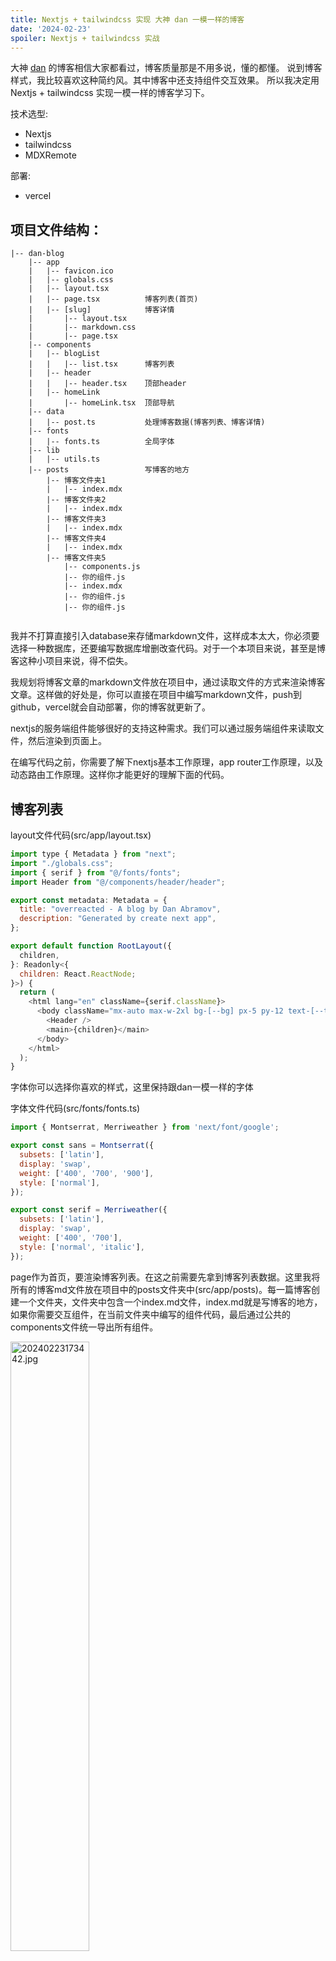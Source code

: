 ```yaml
---
title: Nextjs + tailwindcss 实现 大神 dan 一模一样的博客
date: '2024-02-23'
spoiler: Nextjs + tailwindcss 实战
---
```


大神 [dan](https://overreacted.io/) 的博客相信大家都看过，博客质量那是不用多说，懂的都懂。 说到博客样式，我比较喜欢这种简约风。其中博客中还支持组件交互效果。 所以我决定用 Nextjs + tailwindcss 实现一模一样的博客学习下。

技术选型:

- Nextjs
- tailwindcss
- MDXRemote

部署:

- vercel

## 项目文件结构：

```
|-- dan-blog
    |-- app
    |   |-- favicon.ico
    |   |-- globals.css
    |   |-- layout.tsx
    |   |-- page.tsx          博客列表(首页)
    |   |-- [slug]            博客详情
    |       |-- layout.tsx
    |       |-- markdown.css
    |       |-- page.tsx
    |-- components
    |   |-- blogList
    |   |   |-- list.tsx      博客列表
    |   |-- header
    |   |   |-- header.tsx    顶部header
    |   |-- homeLink
    |       |-- homeLink.tsx  顶部导航
    |-- data
    |   |-- post.ts           处理博客数据(博客列表、博客详情)
    |-- fonts
    |   |-- fonts.ts          全局字体
    |-- lib
    |   |-- utils.ts
    |-- posts                 写博客的地方
        |-- 博客文件夹1
        |   |-- index.mdx
        |-- 博客文件夹2
        |   |-- index.mdx
        |-- 博客文件夹3
        |   |-- index.mdx
        |-- 博客文件夹4
        |   |-- index.mdx
        |-- 博客文件夹5
            |-- components.js
            |-- 你的组件.js
            |-- index.mdx
            |-- 你的组件.js
            |-- 你的组件.js


```

我并不打算直接引入database来存储markdown文件，这样成本太大，你必须要选择一种数据库，还要编写数据库增删改查代码。对于一个本项目来说，甚至是博客这种小项目来说，得不偿失。

我规划将博客文章的markdown文件放在项目中，通过读取文件的方式来渲染博客文章。这样做的好处是，你可以直接在项目中编写markdown文件，push到github，vercel就会自动部署，你的博客就更新了。

nextjs的服务端组件能够很好的支持这种需求。我们可以通过服务端组件来读取文件，然后渲染到页面上。

在编写代码之前，你需要了解下nextjs基本工作原理，app router工作原理，以及动态路由工作原理。这样你才能更好的理解下面的代码。

## 博客列表

layout文件代码(src/app/layout.tsx)

```js
import type { Metadata } from "next";
import "./globals.css";
import { serif } from "@/fonts/fonts";
import Header from "@/components/header/header";

export const metadata: Metadata = {
  title: "overreacted - A blog by Dan Abramov",
  description: "Generated by create next app",
};

export default function RootLayout({
  children,
}: Readonly<{
  children: React.ReactNode;
}>) {
  return (
    <html lang="en" className={serif.className}>
      <body className="mx-auto max-w-2xl bg-[--bg] px-5 py-12 text-[--text]">
        <Header />
        <main>{children}</main>
      </body>
    </html>
  );
}

```

字体你可以选择你喜欢的样式，这里保持跟dan一模一样的字体

字体文件代码(src/fonts/fonts.ts)

```js
import { Montserrat, Merriweather } from 'next/font/google';

export const sans = Montserrat({
  subsets: ['latin'],
  display: 'swap',
  weight: ['400', '700', '900'],
  style: ['normal'],
});

export const serif = Merriweather({
  subsets: ['latin'],
  display: 'swap',
  weight: ['400', '700'],
  style: ['normal', 'italic'],
});
```

page作为首页，要渲染博客列表。在这之前需要先拿到博客列表数据。这里我将所有的博客md文件放在项目中的posts文件夹中(src/app/posts)。每一篇博客创建一个文件夹，文件夹中包含一个index.md文件，index.md就是写博客的地方，如果你需要交互组件，在当前文件夹中编写的组件代码，最后通过公共的components文件统一导出所有组件。

<img
  src="https://github.com/sunshineLixun/dan-blog/assets/15700015/376dce38-75b2-4517-b011-471c625d07e4"
  alt="20240223173442.jpg"
  width="50%"
/>

page文件代码(src/app/page.tsx)

```js
import BlogList from '@/components/blogList/list';

export default function Home() {
  return <BlogList />;
}
```

这里我将component单独抽离到app路径外，你可以更好的管理你的组件。app文件下的文件都是页面文件。这样划分，职责功能更加清晰。

BlogList组件(src/components/blogList/list.tsx)

```js
export default async function BlogList() {
  return <div className="relative -top-[10px] flex flex-col gap-8">...</div>;
}
```

接下来就需要获取博客列表数据，新建data文件夹(src/app/data/post.ts)，这里集中处理读取博客内容，获取到博客列表信息，和博客详情。可以理解为数据库操作。

读取全部文章数据：

```js
const rootDirectory = path.join(process.cwd(), 'src', 'posts');

export const getAllPostsMeta = async () => {
  // 获取到src/posts/下所有文件
  const dirs = fs
    .readdirSync(rootDirectory, { withFileTypes: true })
    .filter((entry) => entry.isDirectory())
    .map((entry) => entry.name);

  // 解析文章数据，拿到标题、日期、简介
  let datas = await Promise.all(
    dirs.map(async (dir) => {
      const { meta, content } = await getPostBySlug(dir);
      return { meta, content };
    })
  );

  // 文章日期排序，最新的在最前面
  datas.sort((a, b) => {
    return Date.parse(a.meta.date) < Date.parse(b.meta.date) ? 1 : -1;
  });
  return datas;
};
```

```js
export const getPostBySlug = async (dir: string) => {
  const filePath = path.join(rootDirectory, dir, "/index.mdx");

  const fileContent = fs.readFileSync(filePath, { encoding: "utf8" });

  // gray-matter库是一个解析markdown内容，可以拿到markdown文件的meta信息和content内容
  const { data } = matter(fileContent);

	// 如果文件名是中文，转成拼音
  const id = isChinese(dir)
    ? pinyin(dir, {
        toneType: "none",
        separator: "-",
      })
    : dir;

  return {
    meta: { ...data, slug: dir, id },
    content: fileContent,
  } as PostDetail;
};
```

补全BlogList组件逻辑

```js
export default async function BlogList() {
  const posts = await getAllPostsMeta();

  return (
    <div className="relative -top-[10px] flex flex-col gap-8">
      {posts.map((item) => {
        return (
          <Link
            className="block scale-100 py-4 hover:scale-[1.005] active:scale-100"
            key={item.meta.id}
            href={'/' + item.meta.slug + '/'}
          >
            <article>
              <PostTitle post={item} />
              <p className="text-[13px] text-gray-700 dark:text-gray-300">
                {new Date(item.meta.date).toLocaleDateString('cn', {
                  day: '2-digit',
                  month: '2-digit',
                  year: 'numeric',
                })}
              </p>
              <p className="mt-1">{item.meta.spoiler}</p>
            </article>
          </Link>
        );
      })}
    </div>
  );
}
```

<img
  src="https://github.com/sunshineLixun/dan-blog/assets/15700015/7b28c296-5887-41ba-b954-ea934e651c4a"
  alt="20240223174210.jpg"
  width="50%"
/>

你会发现博客标题颜色随着文章顺序变化，实现这个功能，单独抽离PostTitle组件：这里的逻辑并不是唯一，你可以根据自己的需求来实现你自己喜欢的颜色。主要逻辑就是`--lightLink` `--darkLink` 这两个css变量，你可以根据不同的逻辑来设置这两个变量的值。其中`--lightLink` `--darkLink`分别是日间/暗黑模式的变量，你可以根据你的需求来设置。

```js
import Color from "colorjs.io";

function PostTitle({ post }: { post: PostDetail }) {
  let lightStart = new Color("lab(63 59.32 -1.47)");
  let lightEnd = new Color("lab(33 42.09 -43.19)");
  let lightRange = lightStart.range(lightEnd);
  let darkStart = new Color("lab(81 32.36 -7.02)");
  let darkEnd = new Color("lab(78 19.97 -36.75)");
  let darkRange = darkStart.range(darkEnd);
  let today = new Date();
  let timeSinceFirstPost = (
    today.valueOf() - new Date(2018, 10, 30).valueOf()
  ).valueOf();
  let timeSinceThisPost = (
    today.valueOf() - new Date(post.meta.date).valueOf()
  ).valueOf();
  let staleness = timeSinceThisPost / timeSinceFirstPost;

  return (
    <h2
      className={[
        sans.className,
        "text-[28px] font-black",
        "text-[--lightLink] dark:text-[--darkLink]",
      ].join(" ")}
      style={{
        // @ts-ignore
        "--lightLink": lightRange(staleness).toString(),
        "--darkLink": darkRange(staleness).toString(),
      }}
    >
      {post.meta.title}
    </h2>
  );
}

```

## 博客详情

首页博客列表实现完了，接下来就是博客详情页面，渲染mdx文件内容，首推nextjs官方的MDXRemote组件，最重要的就是它支持引入自己编写的组件，这样就可以实现博客中的组件交互效果。

博客详情是nextjs动态路由最好的应用场景，你可以通过动态路由来渲染不同的博客详情页面。创建动态路由文件(src/app/[slug]/layout.tsx)。博客详情作为新页面自然是必须layout包裹的，所以在这里引入layout组件。

```js
import HomeLink from "@/components/homeLink/homeLink";

export default function DetailLayout({
  children,
}: {
  children: React.ReactNode;
}) {
  return (
    <>
      {children}
      <footer className="mt-12">

        <HomeLink />
      </footer>
    </>
  );
}

```

HomeLink组件没有关键逻辑，不用关心。

博客详情页面代码(src/app/[slug]/page.tsx)

```js
import { getAllPostsMeta, getPost } from "@/data/post";
import { MDXRemote } from "next-mdx-remote/rsc";
// 美化代码，支持代码颜色主题
import rehypePrettyCode from "rehype-pretty-code";
// 支持数学公式
import remarkMath from "remark-math";
import rehypeKatex from "rehype-katex";
import { sans } from "@/fonts/fonts";
import "./markdown.css";
import { getPostWords, readingTime } from "@/lib/utils";

export async function generateStaticParams() {
  const metas = await getAllPostsMeta();
  return metas.map((post) => {
    return { slug: post.meta.slug };
  });
}

export default async function PostPage({
  params,
}: {
  params: { slug: string };
}) {
  // 获取文章详情
  const post = await getPost(params.slug);
  let postComponents = {};

 // 提取自己编写的组件
  try {
    postComponents = await import(
      "../../posts/" + params.slug + "/components.js"
    );
  } catch (e: any) {
    if (!e || e.code !== "MODULE_NOT_FOUND") {
      throw e;
    }
  }

  const words = getPostWords(post.content);
  const readTime = readingTime(words);

  return (
    <article>
      <h1
        className={[
          sans.className,
          "text-[40px] font-black leading-[44px] text-[--title]",
        ].join(" ")}
      >
        {post.meta.title}
      </h1>
      <p className="mb-6 mt-2 text-[13px] text-gray-700 dark:text-gray-300">
        {new Date(post.meta.date).toLocaleDateString("cn", {
          day: "2-digit",
          month: "2-digit",
          year: "numeric",
        })}
      </p>

      <p className="mt-2 text-[13px] text-gray-700 dark:text-gray-300">
        字数：{words}
      </p>
      <p className="mt-2 text-[13px] text-gray-700 dark:text-gray-300">
        预计阅读时间：{readTime}分钟
      </p>
      <div className="markdown mt-10">
        <MDXRemote
          source={post?.content || ""}
          // 关键：导入组件之后，博客文章才会有组件交互效果
          components={{
            ...postComponents,
          }}
          options={{
            parseFrontmatter: true,
            mdxOptions: {
              // @ts-ignore
              remarkPlugins: [remarkMath],
              rehypePlugins: [
                // @ts-ignore
                rehypeKatex,
                [
                  // @ts-ignore
                  rehypePrettyCode,
                  {
                    theme: "material-theme-palenight",
                  },
                ],
              ],
            },
          }}
        />
      </div>
    </article>
  );
}

```

在BlogList组件中，我们使用`Link`组件包裹所有内容，并设置`href`属性为`"/" + item.meta.slug + "/"`，这样就可以通过动态路由来渲染不同的博客详情页面。

```js
<Link
	href={"/" + item.meta.slug + "/"}
>
```

函数generateStaticParams 函数可以与动态路由段结合使用，在构建时静态生成路由，而不是在请求时按需生成路由。这样可以提高页面加载速度。

获取文章详情方法(src/data/posts.ts)

```js
export async function getPost(slug: string) {
  const posts = await getAllPostsMeta();
  if (!slug) throw new Error("not found");
  const post = posts.find((post) => post.meta.slug === slug);
  if (!post) {
    throw new Error("not found");
  }
  return post;
}
```

提取自己编写的组件，丢给MDXRomote组件。

```js
  try {
    postComponents = await import(
      "../../posts/" + params.slug + "/components.js"
    );
  } catch (e: any) {
    if (!e || e.code !== "MODULE_NOT_FOUND") {
      throw e;
    }
  }
```

文章markdown渲染美化css

```css
.markdown {
  line-height: 28px;
  --path: none;
  --radius-top: 12px;
  --radius-bottom: 12px;
  --padding-top: 1rem;
  --padding-bottom: 1rem;
}

.markdown p {
  @apply pb-8;
}

.markdown a {
  @apply border-b-[1px] border-[--link] text-[--link];
}

.markdown hr {
  @apply pt-8 opacity-60 dark:opacity-10;
}

.markdown h2 {
  @apply mt-2 pb-8 text-3xl font-bold;
}

.markdown h3 {
  @apply mt-2 pb-8 text-2xl font-bold;
}

.markdown h4 {
  @apply mt-2 pb-8 text-xl font-bold;
}

.markdown :not(pre) > code {
  border-radius: 10px;
  background: var(--inlineCode-bg);
  color: var(--inlineCode-text);
  padding: 0.15em 0.2em 0.05em;
  white-space: normal;
}

.markdown pre {
  @apply -mx-4 mb-8 overflow-y-auto p-4 text-sm;
  clip-path: var(--path);
  border-top-right-radius: var(--radius-top);
  border-top-left-radius: var(--radius-top);
  border-bottom-right-radius: var(--radius-bottom);
  border-bottom-left-radius: var(--radius-bottom);
  padding-top: var(--padding-top);
  padding-bottom: var(--padding-bottom);
}

.markdown pre code {
  width: auto;
}

.markdown blockquote {
  @apply relative -left-2 -ml-4 mb-8 pl-4;
  font-style: italic;
  border-left: 3px solid hsla(0, 0%, 0%, 0.9);
  border-left-color: inherit;
  opacity: 0.8;
}

.markdown blockquote p {
  margin: 0;
  padding: 0;
}

.markdown p img {
  margin-bottom: 0;
}

.markdown ul {
  margin-top: 0;
  padding-bottom: 0;
  padding-left: 0;
  padding-right: 0;
  padding-top: 0;
  margin-bottom: 1.75rem;
  list-style-position: outside;
  list-style-image: none;
  list-style: disc;
}

.markdown li {
  margin-bottom: calc(1.75rem / 2);
}

.markdown img {
  @apply mb-8;
  max-width: 100%;
}

.markdown pre [data-highlighted-line] {
  margin-left: -16px;
  padding-left: 12px;
  border-left: 4px solid #ffa7c4;
  background-color: #022a4b;
  display: block;
  padding-right: 1em;
}
```

至此逻辑已经全部完成，这个博客项目还比较简答。 其核心逻辑就是 读取markdown文件-MDXRemote组件渲染mdx文件内容。MDXRemote组件还支持丰富的插件功能，数学公式、图标展示。感兴趣的同学可以扩展。

完整代码在: [blog](https://github.com/sunshineLixun/dan-blog)
